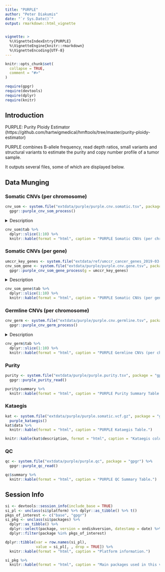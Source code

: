 ```yaml
---
title: "PURPLE"
author: "Peter Diakumis"
date: "`r Sys.Date()`"
output: rmarkdown::html_vignette
  

vignette: >
  %\VignetteIndexEntry{PURPLE}
  %\VignetteEngine{knitr::rmarkdown}
  %\VignetteEncoding{UTF-8}
---
```


```r
knitr::opts_chunk$set(
  collapse = TRUE,
  comment = "#>"
)
```

```r
require(gpgr)
require(devtools)
require(dplyr)
require(knitr)
```

## Introduction

PURPLE: Purity Ploidy Estimator
(https://github.com/hartwigmedical/hmftools/tree/master/purity-ploidy-estimator)

PURPLE combines B-allele frequency, read depth ratios, small variants and structural variants to
estimate the purity and copy number profile of a tumor sample.

It outputs several files, some of which are displayed below.

## Data Munging

### Somatic CNVs (per chromosome)

```r
cnv_som <- system.file("extdata/purple/purple.cnv.somatic.tsv", package = "gpgr") %>%
  gpgr::purple_cnv_som_process()
```

<details>
<summary>Description</summary>

```r
cnv_som$descr %>%
  knitr::kable(format = "html", caption = "PURPLE Somatic CNVs (per chromosome) Columns.")
```

</details>

```r
cnv_som$tab %>%
  dplyr::slice(1:10) %>%
  knitr::kable(format = "html", caption = "PURPLE Somatic CNVs (per chromosome) Summary Table.")
```

### Somatic CNVs (per gene)

```r
umccr_key_genes <- system.file("extdata/ref/umccr_cancer_genes_2019-03-20.tsv", package = "gpgr")
cnv_som_gene <- system.file("extdata/purple/purple.cnv.gene.tsv", package = "gpgr") %>%
  gpgr::purple_cnv_som_gene_process(g = umccr_key_genes)
```

<details>
<summary>Description</summary>

```r
cnv_som_gene$descr %>%
  knitr::kable(format = "html", caption = "PURPLE Somatic CNVs (per gene) Columns.")
```

</details>

```r
cnv_som_gene$tab %>%
  dplyr::slice(1:10) %>%
  knitr::kable(format = "html", caption = "PURPLE Somatic CNVs (per gene) Summary Table.")
```

### Germline CNVs (per chromosome)

```r
cnv_germ <- system.file("extdata/purple/purple.cnv.germline.tsv", package = "gpgr") %>%
  gpgr::purple_cnv_germ_process()
```

<details>
<summary>Description</summary>

```r
cnv_germ$descr %>%
  knitr::kable(format = "html", caption = "PURPLE Germline CNVs (per chromosome) Columns.")
```

</details>

```r
cnv_germ$tab %>%
  dplyr::slice(1:10) %>%
  knitr::kable(format = "html", caption = "PURPLE Germline CNVs (per chromosome) Summary Table.")
```

### Purity

```r
purity <- system.file("extdata/purple/purple.purity.tsv", package = "gpgr") %>%
  gpgr::purple_purity_read()

purity$summary %>%
  knitr::kable(format = "html", caption = "PURPLE Purity Summary Table.")
```

### Kataegis

```r
kat <- system.file("extdata/purple/purple.somatic.vcf.gz", package = "gpgr") %>%
  purple_kataegis()
kat$data %>%
  knitr::kable(format = "html", caption = "PURPLE Kataegis Table.")

knitr::kable(kat$description, format = "html", caption = "Kataegis column description.")
```

### QC

```r
qc <- system.file("extdata/purple/purple.qc", package = "gpgr") %>%
  gpgr::purple_qc_read()

qc$summary %>%
  knitr::kable(format = "html", caption = "PURPLE QC Summary Table.")
```

## Session Info

```r
si <- devtools::session_info(include_base = TRUE)
si_pl <- unclass(si$platform) %>% dplyr::as_tibble() %>% t()
pkgs_of_interest <- c("base", "gpgr")
si_pkg <- unclass(si$packages) %>%
  dplyr::as_tibble() %>%
  dplyr::select(package, version = ondiskversion, datestamp = date) %>%
  dplyr::filter(package %in% pkgs_of_interest)

dplyr::tibble(var = row.names(si_pl),
              value = si_pl[, , drop = TRUE]) %>%
  knitr::kable(format = "html", caption = "Platform information.")

si_pkg %>%
  knitr::kable(format = "html", caption = "Main packages used in this vignette.")
```
